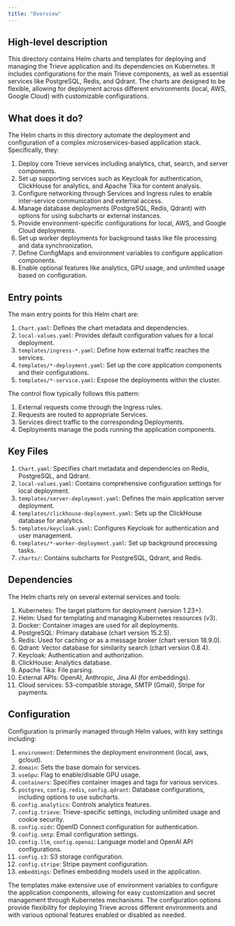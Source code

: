 ```yaml
---
title: "Overview"
---
```


## High-level description
This directory contains Helm charts and templates for deploying and managing the Trieve application and its dependencies on Kubernetes. It includes configurations for the main Trieve components, as well as essential services like PostgreSQL, Redis, and Qdrant. The charts are designed to be flexible, allowing for deployment across different environments (local, AWS, Google Cloud) with customizable configurations.

## What does it do?
The Helm charts in this directory automate the deployment and configuration of a complex microservices-based application stack. Specifically, they:

1. Deploy core Trieve services including analytics, chat, search, and server components.
2. Set up supporting services such as Keycloak for authentication, ClickHouse for analytics, and Apache Tika for content analysis.
3. Configure networking through Services and Ingress rules to enable inter-service communication and external access.
4. Manage database deployments (PostgreSQL, Redis, Qdrant) with options for using subcharts or external instances.
5. Provide environment-specific configurations for local, AWS, and Google Cloud deployments.
6. Set up worker deployments for background tasks like file processing and data synchronization.
7. Define ConfigMaps and environment variables to configure application components.
8. Enable optional features like analytics, GPU usage, and unlimited usage based on configuration.

## Entry points
The main entry points for this Helm chart are:

1. `Chart.yaml`: Defines the chart metadata and dependencies.
2. `local-values.yaml`: Provides default configuration values for a local deployment.
3. `templates/ingress-*.yaml`: Define how external traffic reaches the services.
4. `templates/*-deployment.yaml`: Set up the core application components and their configurations.
5. `templates/*-service.yaml`: Expose the deployments within the cluster.

The control flow typically follows this pattern:
1. External requests come through the Ingress rules.
2. Requests are routed to appropriate Services.
3. Services direct traffic to the corresponding Deployments.
4. Deployments manage the pods running the application components.

## Key Files
1. `Chart.yaml`: Specifies chart metadata and dependencies on Redis, PostgreSQL, and Qdrant.
2. `local-values.yaml`: Contains comprehensive configuration settings for local deployment.
3. `templates/server-deployment.yaml`: Defines the main application server deployment.
4. `templates/clickhouse-deployment.yaml`: Sets up the ClickHouse database for analytics.
5. `templates/keycloak.yaml`: Configures Keycloak for authentication and user management.
6. `templates/*-worker-deployment.yaml`: Set up background processing tasks.
7. `charts/`: Contains subcharts for PostgreSQL, Qdrant, and Redis.

## Dependencies
The Helm charts rely on several external services and tools:

1. Kubernetes: The target platform for deployment (version 1.23+).
2. Helm: Used for templating and managing Kubernetes resources (v3).
3. Docker: Container images are used for all deployments.
4. PostgreSQL: Primary database (chart version 15.2.5).
5. Redis: Used for caching or as a message broker (chart version 18.9.0).
6. Qdrant: Vector database for similarity search (chart version 0.8.4).
7. Keycloak: Authentication and authorization.
8. ClickHouse: Analytics database.
9. Apache Tika: File parsing.
10. External APIs: OpenAI, Anthropic, Jina AI (for embeddings).
11. Cloud services: S3-compatible storage, SMTP (Gmail), Stripe for payments.

## Configuration
Configuration is primarily managed through Helm values, with key settings including:

1. `environment`: Determines the deployment environment (local, aws, gcloud).
2. `domain`: Sets the base domain for services.
3. `useGpu`: Flag to enable/disable GPU usage.
4. `containers`: Specifies container images and tags for various services.
5. `postgres`, `config.redis`, `config.qdrant`: Database configurations, including options to use subcharts.
6. `config.analytics`: Controls analytics features.
7. `config.trieve`: Trieve-specific settings, including unlimited usage and cookie security.
8. `config.oidc`: OpenID Connect configuration for authentication.
9. `config.smtp`: Email configuration settings.
10. `config.llm`, `config.openai`: Language model and OpenAI API configurations.
11. `config.s3`: S3 storage configuration.
12. `config.stripe`: Stripe payment configuration.
13. `embeddings`: Defines embedding models used in the application.

The templates make extensive use of environment variables to configure the application components, allowing for easy customization and secret management through Kubernetes mechanisms. The configuration options provide flexibility for deploying Trieve across different environments and with various optional features enabled or disabled as needed.